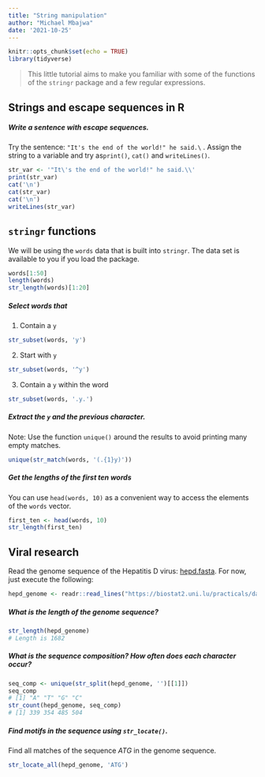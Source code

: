 ```yaml
---
title: "String manipulation"
author: "Michael Mbajwa"
date: '2021-10-25'
---
```


```r
knitr::opts_chunk$set(echo = TRUE)
library(tidyverse)
```

> This little tutorial aims to make you familiar with some of the functions of the `stringr` package and a few regular expressions. 

## Strings and escape sequences in R

##### Write a sentence with escape sequences.
Try the sentence: `"It's the end of the world!" he said.\` . 
Assign the string to a variable and try as`print()`, `cat()` and `writeLines()`.

```r
str_var <- '"It\'s the end of the world!" he said.\\'
print(str_var)
cat('\n')
cat(str_var)
cat('\n')
writeLines(str_var)
```

## `stringr` functions 

We will be using the `words` data that is built into `stringr`. 
The data set is available to you if you load the package.

```r
words[1:50]
length(words)
str_length(words)[1:20]
```


##### Select words that

1. Contain a `y`
```r
str_subset(words, 'y')
```

2. Start with `y`
```r
str_subset(words, '^y')
```


3. Contain a `y` within the word

```r
str_subset(words, '.y.')
```

##### Extract the `y` and the previous character.

Note: Use the function `unique()` around the results to avoid printing many empty matches.

```r
unique(str_match(words, '(.{1}y)'))
```


##### Get the lengths of the first ten words

You can use `head(words, 10)` as a convenient way to access the elements of the `words` vector.
```r
first_ten <- head(words, 10)
str_length(first_ten)
```


## Viral research 

Read the genome sequence of the Hepatitis D virus: [hepd.fasta](https://biostat2.uni.lu/practicals/data/hepd.fasta).
For now, just execute the following:

```r
hepd_genome <- readr::read_lines("https://biostat2.uni.lu/practicals/data/hepd.fasta")
```

##### What is the length of the genome sequence? 

```r
str_length(hepd_genome)
# Length is 1682
```

##### What is the sequence composition? How often does each character occur?

```r
seq_comp <- unique(str_split(hepd_genome, '')[[1]])
seq_comp
# [1] "A" "T" "G" "C"
str_count(hepd_genome, seq_comp)
# [1] 339 354 485 504
```


##### Find motifs in the sequence using `str_locate()`. 

Find all matches of the sequence $ATG$ in the genome sequence. 

```r
str_locate_all(hepd_genome, 'ATG')
```


